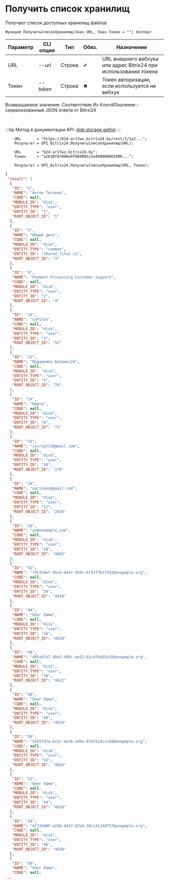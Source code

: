 ﻿---
sidebar_position: 1
---


# Получить список хранилищ
 Получает список доступных хранилищ файлов



`Функция ПолучитьСписокХранилищ(Знач URL, Знач Токен = "") Экспорт`

  | Параметр | CLI опция | Тип | Обяз. | Назначение |
  |-|-|-|-|-|
  | URL | --url | Строка | &#x2714; | URL внешнего вебхука или адрес Bitrix24 при использовании токена |
  | Токен | --token | Строка | &#x2716; | Токен авторизации, если используется не вебхук |

  
  Возвращаемое значение:   Соответствие Из КлючИЗначение - сериализованный JSON ответа от Bitrxi24

<br/>

:::tip
Метод в документации API: [disk.storage.getlist](https://dev.1c-bitrix.ru/rest_help/disk/storage/disk_storage_getlist.php)
:::
<br/>


```bsl title="Пример использования для 1С:Предприятие/OneScript"
    URL       = "https://b24-ar17wx.bitrix24.by/rest/1/1o2...";
    Результат = OPI_Bitrix24.ПолучитьСписокХранилищ(URL);

    URL       = "b24-ar17wx.bitrix24.by";
    Токен     = "a2630f67006e9f06006b12e400000001000...";

    Результат = OPI_Bitrix24.ПолучитьСписокХранилищ(URL, Токен);
```
    



```json title="Результат"
{
 "result": [
  {
   "ID": "1",
   "NAME": "Антон Титовец",
   "CODE": null,
   "MODULE_ID": "disk",
   "ENTITY_TYPE": "user",
   "ENTITY_ID": "1",
   "ROOT_OBJECT_ID": "1"
  },
  {
   "ID": "3",
   "NAME": "Общий диск",
   "CODE": null,
   "MODULE_ID": "disk",
   "ENTITY_TYPE": "common",
   "ENTITY_ID": "shared_files_s1",
   "ROOT_OBJECT_ID": "3"
  },
  {
   "ID": "4",
   "NAME": "Payment Processing Customer Support",
   "CODE": null,
   "MODULE_ID": "disk",
   "ENTITY_TYPE": "user",
   "ENTITY_ID": "2",
   "ROOT_OBJECT_ID": "4"
  },
  {
   "ID": "10",
   "NAME": "CoPilot",
   "CODE": null,
   "MODULE_ID": "disk",
   "ENTITY_TYPE": "user",
   "ENTITY_ID": "4",
   "ROOT_OBJECT_ID": "52"
  },
  {
   "ID": "12",
   "NAME": "Поддержка Битрикс24",
   "CODE": null,
   "MODULE_ID": "disk",
   "ENTITY_TYPE": "user",
   "ENTITY_ID": "6",
   "ROOT_OBJECT_ID": "70"
  },
  {
   "ID": "14",
   "NAME": "Марта",
   "CODE": null,
   "MODULE_ID": "disk",
   "ENTITY_TYPE": "user",
   "ENTITY_ID": "8",
   "ROOT_OBJECT_ID": "72"
  },
  {
   "ID": "16",
   "NAME": "iscript13@gmail.com",
   "CODE": null,
   "MODULE_ID": "disk",
   "ENTITY_TYPE": "user",
   "ENTITY_ID": "10",
   "ROOT_OBJECT_ID": "270"
  },
  {
   "ID": "20",
   "NAME": "oarismos@gmail.com",
   "CODE": null,
   "MODULE_ID": "disk",
   "ENTITY_TYPE": "user",
   "ENTITY_ID": "12",
   "ROOT_OBJECT_ID": "2810"
  },
  {
   "ID": "26",
   "NAME": "yo@exepmple.com",
   "CODE": null,
   "MODULE_ID": "disk",
   "ENTITY_TYPE": "user",
   "ENTITY_ID": "18",
   "ROOT_OBJECT_ID": "4602"
  },
  {
   "ID": "42",
   "NAME": "f9535def-46c6-44af-950c-6f3f7767f5d2@exepmple.org",
   "CODE": null,
   "MODULE_ID": "disk",
   "ENTITY_TYPE": "user",
   "ENTITY_ID": "34",
   "ROOT_OBJECT_ID": "4618"
  },
  {
   "ID": "44",
   "NAME": "Олег Лама",
   "CODE": null,
   "MODULE_ID": "disk",
   "ENTITY_TYPE": "user",
   "ENTITY_ID": "36",
   "ROOT_OBJECT_ID": "4620"
  },
  {
   "ID": "46",
   "NAME": "d95a9fe7-48e3-406c-ae52-62c4f4a55a10@exepmple.org",
   "CODE": null,
   "MODULE_ID": "disk",
   "ENTITY_TYPE": "user",
   "ENTITY_ID": "38",
   "ROOT_OBJECT_ID": "4622"
  },
  {
   "ID": "48",
   "NAME": "Олег Лама",
   "CODE": null,
   "MODULE_ID": "disk",
   "ENTITY_TYPE": "user",
   "ENTITY_ID": "40",
   "ROOT_OBJECT_ID": "4624"
  },
  {
   "ID": "50",
   "NAME": "5565fd7a-6cbc-4e3b-ad9a-07ed12dc1c60@exepmple.org",
   "CODE": null,
   "MODULE_ID": "disk",
   "ENTITY_TYPE": "user",
   "ENTITY_ID": "42",
   "ROOT_OBJECT_ID": "4626"
  },
  {
   "ID": "52",
   "NAME": "Олег Лама",
   "CODE": null,
   "MODULE_ID": "disk",
   "ENTITY_TYPE": "user",
   "ENTITY_ID": "44",
   "ROOT_OBJECT_ID": "4628"
  },
  {
   "ID": "54",
   "NAME": "6f72690f-e2b8-4437-87e5-38c1411dd757@exepmple.org",
   "CODE": null,
   "MODULE_ID": "disk",
   "ENTITY_TYPE": "user",
   "ENTITY_ID": "46",
   "ROOT_OBJECT_ID": "4630"
  },
  {
   "ID": "56",
   "NAME": "Олег Лама",
   "CODE": null,
...
```
